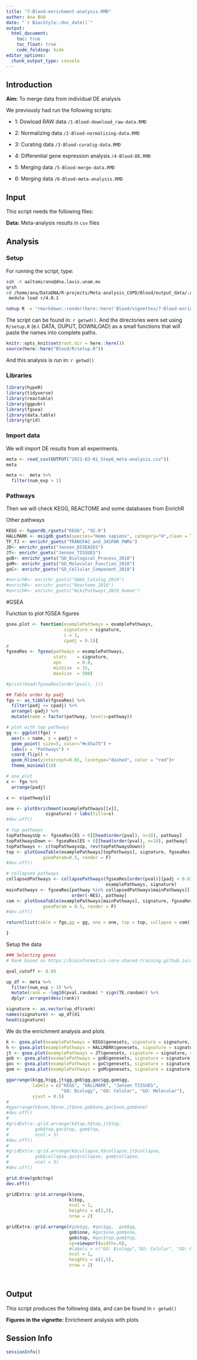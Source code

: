 ```yaml
---
title: "7-Blood-enrichment-analysis.RMD"
author: Ana BVA
date: "`r BiocStyle::doc_date()`"
output:
  html_document:
    toc: true
    toc_float: true
    code_folding: hide
editor_options: 
  chunk_output_type: console
---
```


## Introduction

<div class="alert alert-info">
  <strong>Aim:</strong> To merge data from individual DE analysis
</div>

We previously had run the following scripts:

- 1: Dowload RAW data `/1-Blood-download_raw-data.RMD`

- 2: Normalizing data `/2-Blood-normalizing-data.RMD`

- 3: Curating data `/3-Blood-curatig-data.RMD`

- 4: Differential gene expression analysis  `/4-Blood-DE.RMD`

- 5: Merging data `/5-Blood-merge-data.RMD`

- 6: Merging data `/6-Blood-meta-analysis.RMD`




## Input

This script needs the following files:

<div class="alert alert-warning">
  <strong>Data:</strong> Meta-analysis results in `csv` files  
</div>

## Analysis

### Setup

For running the script, type:


```bash
ssh -X aaltamirano@dna.lavis.unam.mx
qrsh
cd /home/ana/DataDNA/R-projects/Meta-analysis_COPD/Blood/output_data/.out
 module load r/4.0.1 

nohup R -e "rmarkdown::render(here::here('Blood/vignettes/7-Blood-enrichment-pathways.RMD'))" > 7-Blood-enrichment-pathways.RMD &

```


The script can be found in: `r getwd() `. And the directories were set using
`R/setup.R` (e.i. DATA, OUPUT, DOWNLOAD) as a small functions that will paste the names into complete paths.


```r
knitr::opts_knit$set(root.dir = here::here())
source(here::here("Blood/R/setup.R"))
```

And this analysis is run in: `r getwd() `


### Libraries

```r
library(hypeR)
library(tidyverse)
library(reactable)
library(ggpubr)
library(fgsea)
library(data.table)
library(grid)
```


### Import data

We will import DE results from all experiments. 

```r
meta <- read_csv(OUTPUT("2021-03-01_Step6_meta-analysis.csv"))
meta

meta <-  meta %>% 
  filter(num_exp > 1)
```



### Pathways

Then we will check KEGG, REACTOME and some databases from EnrichR

Other pathways
```r
KEGG <- hyperdb_rgsets("KEGG", "92.0")
HALLMARK <- msigdb_gsets(species="Homo sapiens", category="H",clean = T)
TF_TJ <- enrichr_gsets("TRANSFAC_and_JASPAR_PWMs")
JD<- enrichr_gsets("Jensen_DISEASES")
JT<- enrichr_gsets("Jensen_TISSUES")
goB<- enrichr_gsets("GO_Biological_Process_2018")
goM<- enrichr_gsets("GO_Molecular_Function_2018")
goC<- enrichr_gsets("GO_Cellular_Component_2018")

#enrichR<- enrichr_gsets("GWAS_Catalog_2019")
#enrichR<- enrichr_gsets("Reactome_2016")
#enrichR<- enrichr_gsets("WikiPathways_2019_Human")
```


#GSEA

Function to plot fGSEA figures

```r
gsea.plot <- function(examplePathways = examplePathways, 
                      signature = signature,
                      i = 1,
                      cpadj = 0.1){
# 
fgseaRes <- fgsea(pathways = examplePathways, 
                  stats    = signature,
                  eps      = 0.0,
                  minSize  = 15,
                  maxSize  = 500)

#print(head(fgseaRes[order(pval), ]))

## Table order by padj
fgo <- as_tibble(fgseaRes) %>%
  filter(padj <= cpadj) %>%
  arrange(-padj) %>% 
  mutate(name = factor(pathway, levels=pathway))

# plot with top pathways
gg <- ggplot(fgo) +
  aes(x = name, y = padj) +
  geom_point( size=5, color="#c45a75") +
  labs(x = "Pathways") +
  coord_flip() +
  geom_hline(yintercept=0.01, linetype="dashed", color = "red")+
  theme_minimal(10)

# one plot
x <- fgo %>% 
  arrange(padj)

x <- x$pathway[i]

one <- plotEnrichment(examplePathways[[x]],
               signature) + labs(title=x)
#dev.off()

# top pathways
topPathwaysUp <- fgseaRes[ES > 0][head(order(pval), n=10), pathway]
topPathwaysDown <- fgseaRes[ES < 0][head(order(pval), n=10), pathway]
topPathways <- c(topPathwaysUp, rev(topPathwaysDown))
top <- plotGseaTable(examplePathways[topPathways], signature, fgseaRes, 
              gseaParam=0.5, render = F)
#dev.off()

# collapsed pathways
collapsedPathways <- collapsePathways(fgseaRes[order(pval)][padj < 0.01], 
                                      examplePathways, signature)
mainPathways <- fgseaRes[pathway %in% collapsedPathways$mainPathways][
                         order(-NES), pathway]
com <- plotGseaTable(examplePathways[mainPathways], signature, fgseaRes, 
              gseaParam = 0.5, render = F)
#dev.off()

return(list(table = fgo,gg = gg, one = one, top = top, collapse = com))

}

```

Setup the data

```r
### Selecting genes
# Rank based on https://bioinformatics-core-shared-training.github.io/cruk-summer-school-2019/RNAseq/html/06_Gene_set_testing.html

qval_cutoff <- 0.05

up_df <- meta %>%
  filter(num_exp > 3) %>% 
  mutate(rank = -log10(pval.random) * sign(TE.random)) %>% 
  dplyr::arrange(desc(rank)) 

signature <- as.vector(up_df$rank)
names(signature) <- up_df$X1
head(signature)
```

We do the enrichment analysis and plots

```r
k <- gsea.plot(examplePathways = KEGG$genesets, signature = signature, cpadj = 0.05, i = 2)
h <- gsea.plot(examplePathways = HALLMARK$genesets, signature = signature, cpadj = 0.05)
jt <- gsea.plot(examplePathways = JT$genesets, signature = signature, cpadj = 0.05)
gob <- gsea.plot(examplePathways = goB$genesets, signature = signature, cpadj = 0.01)
goc <- gsea.plot(examplePathways = goC$genesets, signature = signature, cpadj = 0.05)
gom <- gsea.plot(examplePathways = goM$genesets, signature = signature, cpadj = 0.05)

ggarrange(k$gg,h$gg,jt$gg,gob$gg,goc$gg,gom$gg,
          labels = c("KEGG", "HALLMARK", "Jensen TISSUES",
                     "GO: Biology", "GO: Celular", "GO: Molecular"),
          vjust = 0.5)
#
#ggarrange(k$one,h$one,jt$one,gob$one,goc$one,gom$one)
#dev.off()
#
#gridExtra::grid.arrange(k$top,h$top,jt$top,
#          gob$top,goc$top, gom$top,
#          ncol = 3)
#dev.off()
#
#gridExtra::grid.arrange(k$collapse,h$collapse,jt$collapse,
#          gob$collapse,goc$collapse, gom$collapse,
#          ncol = 3)
#dev.off()

grid.draw(gob$top)
dev.off()

gridExtra::grid.arrange(k$one, 
                        k$top, 
                        ncol = 1,
                        heights = c(2,5),
                        nrow = 2)

gridExtra::grid.arrange(#gob$gg, #goc$gg,  gom$gg,
                        gob$one, #goc$one,gom$one,
                        gob$top, #goc$top,gom$top,
                        vp=viewport(width=.6),
                        #labels = c("GO: Biology","GO: Celular", "GO: Molecular"),
                        ncol = 1,
                        heights = c(2,5),
                        nrow = 2)

 
```


## Output

This script produces the following data, and can be found in `r getwd() ` 

<div class="alert alert-success">
  <strong>Figures in the vignette:</strong> Enrichment analysis with plots
</div>

## Session Info

```r
sessionInfo()
```





